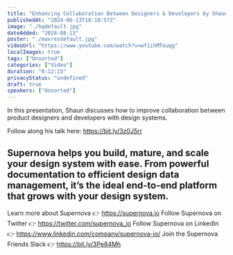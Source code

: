 ```yaml
---
title: "Enhancing Collaboration Between Designers & Developers by Shaun Teles"
publishedAt: "2024-06-13T18:18:57Z"
image: "./hqdefault.jpg"
dateAdded: "2024-08-13"
poster: "./maxresdefault.jpg"
videoUrl: "https://www.youtube.com/watch?v=wY1ihMTouqg"
localImages: true
tags: ["Unsorted"]
categories: ["Video"]
duration: "0:12:15"
privacyStatus: "undefined"
draft: true
speakers: ["Unsorted"]
---
```

In this presentation, Shaun discusses how to improve collaboration between product designers and developers with design systems.

Follow along his talk here: https://bit.ly/3z0J5rr

Supernova helps you build, mature, and scale your design system with ease. From powerful documentation to efficient design data management, it’s the ideal end-to-end platform that grows with your design system.
----------
Learn more about Supernova 👉 https://supernova.io
Follow Supernova on Twitter 👉  https://twitter.com/supernova_io
Follow Supernova on LinkedIn 👉 https://www.linkedin.com/company/supernova-io/
Join the Supernova Friends Slack 👉 https://bit.ly/3Pe84Mh
